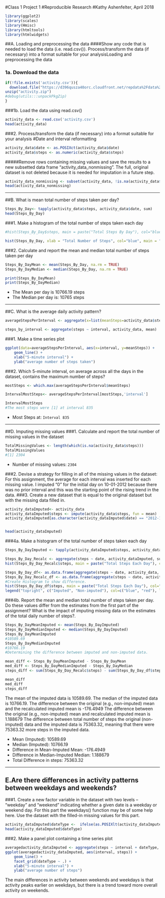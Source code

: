 #Class 1 Project 1 
#Reproducible Research
#Kathy Ashenfelter, April 2018

```{r, echo='TRUE', results='markup', warning=TRUE, message=TRUE}
library(ggplot2)
library(scales)
library(Hmisc)
library(htmltools)
library(htmlwidgets)
```

##A. Loading and preprocessing the data
####Show any code that is needed to load the data (i.e. read.csv()). Process/transform the data (if necessary) into a format suitable for your analysisLoading and preprocessing the data

### 1a. Download the data
```{r, echo='TRUE', results='markup', warning=TRUE, message=TRUE}
if(!file.exists('activity.csv')){
  download.file("https://d396qusza40orc.cloudfront.net/repdata%2Fdata%2Factivity.zip", destfile="activity.zip")
unzip("activity.zip")
#debug(utils:::unpackPkgZip)
}
```
###1b. Load the data using read.csv()
```{r, echo='TRUE', results='markup', warning=TRUE, message=TRUE}
activity_data <- read.csv('activity.csv')
head(activity_data)
```
###2. Process/transform the data (if necessary) into a format suitable for your analysis
#Date and interval reformatting
```{r, echo='TRUE', results='markup', warning=TRUE, message=TRUE}

activity_data$date <- as.POSIXct(activity_data$date)
activity_data$steps <- as.numeric(activity_data$steps)
```

#####Remove rows containing missing values and save the results to a new subsetted data frame “activity_data_nonmissing”. The full, original dataset is not deleted because it is needed for imputation in a future step.
```{r, echo='TRUE', results='markup', warning=TRUE, message=TRUE}

activity_data_nonmissing <- subset(activity_data, !is.na(activity_data$steps))
head(activity_data_nonmissing)
```

-----

##B. What is mean total number of steps taken per day?
```{r, echo='TRUE', results='markup', warning=TRUE, message=TRUE}
Steps_By_Day<- tapply(activity_data$steps, activity_data$date, sum)
head(Steps_By_Day)

```

###1. Make a histogram of the total number of steps taken each day
```{r, echo='TRUE', results='markup', warning=TRUE, message=TRUE}
#hist(Steps_By_Day$steps, main = paste("Total Steps By Day"), col="blue", xlab="Total Number of Steps")

hist(Steps_By_Day, xlab = "Total Number of Steps", col="blue", main = "Histogram of Total Steps By Day")
```

###2. Calculate and report the mean and median total number of steps taken per day
```{r, echo='TRUE', results='markup', warning=TRUE, message=TRUE}
Steps_By_DayMean <- mean(Steps_By_Day, na.rm = TRUE)
Steps_By_DayMedian <- median(Steps_By_Day, na.rm = TRUE)

print(Steps_By_DayMean)
print(Steps_By_DayMedian)
```
* The Mean per day is 10766.19 steps
* The Median per day is: 10765 steps

-----

##C. What is the average daily activity pattern?
```{r, echo='TRUE', results='markup', warning=TRUE, message=TRUE}
averageStepsPerInterval <- aggregate(x=list(meanSteps=activity_data$steps), by=list(interval=activity_data$interval), FUN=mean, na.rm=TRUE)

steps_by_interval <- aggregate(steps ~ interval, activity_data, mean)

```


###1. Make a time series plot
```{r, echo='TRUE', results='markup', warning=TRUE, message=TRUE}
ggplot(data=averageStepsPerInterval, aes(x=interval, y=meanSteps)) +
    geom_line() +
    xlab("5-minute interval") +
    ylab("average number of steps taken") 
```

###2. Which 5-minute interval, on average across all the days in the dataset, contains the maximum number of steps?
```{r, echo='TRUE', results='markup', warning=TRUE, message=TRUE}
mostSteps <- which.max(averageStepsPerInterval$meanSteps)

IntervalMostSteps<- averageStepsPerInterval[mostSteps,'interval']

IntervalMostSteps 
#The most steps were [1] at interval 835
```

* Most Steps at: `Interval 835`


----

##D. Imputing missing values
###1. Calculate and report the total number of missing values in the dataset 
```{r, echo='TRUE', results='markup', warning=TRUE, message=TRUE}
TotalMissingValues <- length(which(is.na(activity_data$steps)))
TotalMissingValues 
#[1] 2304
```

* Number of missing values: `2304`

###2. Devise a strategy for filling in all of the missing values in the dataset: For this assignment, the average for each interval was inserted for each missing value. I imputed "0" for the initial day on 10-01-2012 because there was no prior interval and this was the starting point of the rising trend in the data.
###3. Create a new dataset that is equal to the original dataset but with the missing data filled in.
```{r, echo='TRUE', results='markup', warning=TRUE, message=TRUE}
activity_dataImputed<- activity_data
activity_dataImputed$steps <- impute(activity_data$steps, fun = mean)
activity_dataImputed[as.character(activity_dataImputed$date) == "2012-10-01", 1] <- 0


head(activity_dataImputed)
```


###4a. Make a histogram of the total number of steps taken each day 
```{r, echo='TRUE', results='markup', warning=TRUE, message=TRUE}
Steps_By_DayImputed <- tapply(activity_dataImputed$steps, activity_dataImputed$date, sum)

Steps_By_Day_Recalc <- aggregate(steps ~ date, activity_dataImputed, sum)
hist(Steps_By_Day_Recalc$steps, main = paste("Total Steps Each Day"), col="blue", xlab="Number of Steps")

Steps_By_Day_df<- as.data.frame(aggregate(steps ~ date, activity_data, sum))
Steps_By_Day_Recalc_df <- as.data.frame(aggregate(steps ~ date, activity_dataImputed, sum))
#Create Histogram to show difference. 
hist(Steps_By_Day_df$steps, main = paste("Total Steps Each Day"), col="red", xlab="Number of Steps", add=T)
legend("topright", c("Imputed", "Non-imputed"), col=c("blue", "red"), lwd=10)
```

###4b. Report the mean and median total number of steps taken per day. Do these values differ from the estimates from the first part of the assignment? What is the impact of imputing missing data on the estimates of the total daily number of steps?. 
```{r, echo='TRUE', results='markup', warning=TRUE, message=TRUE}
Steps_By_DayMeanImputed <- mean(Steps_By_DayImputed)
Steps_By_DayMedianImputed <- median(Steps_By_DayImputed)
Steps_By_DayMeanImputed
#10589.69
Steps_By_DayMedianImputed
#10766.19
#Determining the difference between imputed and non-imputed data.

mean_diff <- Steps_By_DayMeanImputed - Steps_By_DayMean
med_diff <- Steps_By_DayMedianImputed - Steps_By_DayMedian
steps_diff <- sum(Steps_By_Day_Recalc$steps) - sum(Steps_By_Day_df$steps)

mean_diff 
med_diff
steps_diff
```

The mean of the imputed data is 10589.69.
The median of the imputed data is 10766.19.
The difference between the original (e.g., non-imputed) mean and the recalculated imputed mean is -176.4949
The difference between the original (e.g., non-imputed) mean and recalculated imputed mean is 1.188679
The difference between total number of steps the original (non-imputed) data and the imputed data is 75363.32, meaning that there were 75363.32 more steps in the imputed data.



* Mean (Imputed): 10589.69
* Median (Imputed):  10766.19
* Difference in Mean-Imputed Mean: -176.4949
* Difference in Median-Imputed Median: 1.188679
* Total Difference in steps: 75363.32


----

## E.Are there differences in activity patterns between weekdays and weekends? 
###1. Create a new factor variable in the dataset with two levels – “weekday” and “weekend” indicating whether a given date is a weekday or weekend day. For this part the weekdays() function may be of some help here. Use the dataset with the filled-in missing values for this part.

```{r}
activity_dataImputed$dateType <-  ifelse(as.POSIXlt(activity_dataImputed$date)$wday %in% c(0,6), 'weekend', 'weekday')
head(activity_dataImputed$dateType)
```

###2. Make a panel plot containing a time series plot

```{r, echo='TRUE', results='markup', warning=TRUE, message=TRUE}
averagedactivity_dataImputed <- aggregate(steps ~ interval + dateType, data=activity_dataImputed, mean)
ggplot(averagedactivity_dataImputed, aes(interval, steps)) + 
    geom_line() + 
    facet_grid(dateType ~ .) +
    xlab("5-minute interval") + 
    ylab("average number of steps")
```
The main differences in activity between weekends and weekdays is that activity peaks earlier on weekdays, but there is a trend toward more overall activity on weekends.
